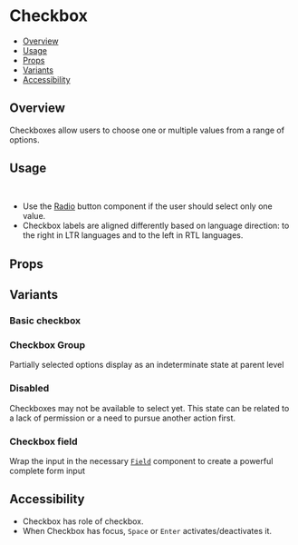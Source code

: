 

<Meta of={CheckboxStories} />

# Checkbox

- [Overview](#overview)
- [Usage](#usage)
- [Props](#props)
- [Variants](#variants)
- [Accessibility](#accessibility)

## Overview

Checkboxes allow users to choose one or multiple values from a range of options.

<ViewSource path="components/Checkbox" />

<Canvas of={CheckboxStories.Base} />

## Usage

```js
import { Checkbox } from '@strapi/design-system';
```

- Use the [Radio](../?path=/docs/inputs-radio--docs) button component if the user should select only one value.
- Checkbox labels are aligned differently based on language direction: to the right in LTR languages and to the left in
  RTL languages.

## Props

<ArgTypes of={Checkbox} />

## Variants

### Basic checkbox

<Canvas of={CheckboxStories.Base} />

### Checkbox Group

Partially selected options display as an indeterminate state at parent level

<Canvas of={CheckboxStories.CheckboxGroup} />

### Disabled

Checkboxes may not be available to select yet. This state can be related to a lack of permission or a need to pursue
another action first.

<Canvas of={CheckboxStories.Disabled} />

### Checkbox field

Wrap the input in the necessary [`Field`](../?path=/docs/components-field--docs) component to create a powerful complete
form input

<Canvas of={CheckboxStories.WithField} />

## Accessibility

- Checkbox has role of checkbox.
- When Checkbox has focus, `Space` or `Enter` activates/deactivates it.
